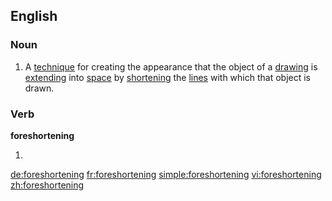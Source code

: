 ==English==

===Noun===
{{en-noun|~}}
# {{context|arts|lang=en}} A [[technique]] for creating the appearance that the object of a [[drawing]] is [[extend]]ing into [[space]] by [[shorten]]ing the [[line]]s with which that object is drawn.

===Verb===
'''foreshortening'''
# {{present participle of|foreshorten|lang=en}}

[[de:foreshortening]]
[[fr:foreshortening]]
[[simple:foreshortening]]
[[vi:foreshortening]]
[[zh:foreshortening]]